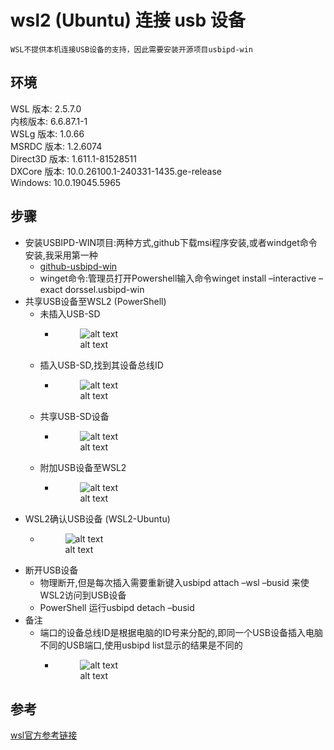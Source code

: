 # wsl2 (Ubuntu) 连接 usb 设备 

    WSL不提供本机连接USB设备的支持，因此需要安装开源项目usbipd-win     

## 环境

WSL 版本: 2.5.7.0  
内核版本: 6.6.87.1-1  
WSLg 版本: 1.0.66  
MSRDC 版本: 1.2.6074  
Direct3D 版本: 1.611.1-81528511  
DXCore 版本: 10.0.26100.1-240331-1435.ge-release  
Windows: 10.0.19045.5965  

## 步骤

- 安装USBIPD-WIN项目:两种方式,github下载msi程序安装,或者windget命令安装,我采用第一种
  - [github-usbipd-win](https://github.com/dorssel/usbipd-win/releases)
  - winget命令:管理员打开Powershell输入命令winget install --interactive --exact dorssel.usbipd-win

- 共享USB设备至WSL2 (PowerShell)
  - 未插入USB-SD
    - ![alt text](1750059449194.png)
  - 插入USB-SD,找到其设备总线ID
    - ![alt text](image.png)
  - 共享USB-SD设备
    - ![alt text](1750060190281.png)
  - 附加USB设备至WSL2
    - ![alt text](image-1.png)

- WSL2确认USB设备 (WSL2-Ubuntu)
  - ![alt text](image-2.png)

- 断开USB设备
  - 物理断开,但是每次插入需要重新键入usbipd attach --wsl --busid <busid> 来使WSL2访问到USB设备
  - PowerShell 运行usbipd detach --busid <busid>

- 备注
  - 端口的设备总线ID是根据电脑的ID号来分配的,即同一个USB设备插入电脑不同的USB端口,使用usbipd list显示的结果是不同的
    - ![alt text](1750061108347.png)


## 参考

[wsl官方参考链接](https://learn.microsoft.com/zh-cn/windows/wsl/connect-usb)